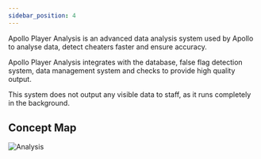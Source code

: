 ```yaml
---
sidebar_position: 4
---
```


Apollo Player Analysis is an advanced data analysis system used by Apollo to analyse data, detect cheaters faster and ensure accuracy.

Apollo Player Analysis integrates with the database, false flag detection system, data management system and checks to provide high quality output.

This system does not output any visible data to staff, as it runs completely in the background.

## Concept Map

![Analysis](./assets/analysis.png)